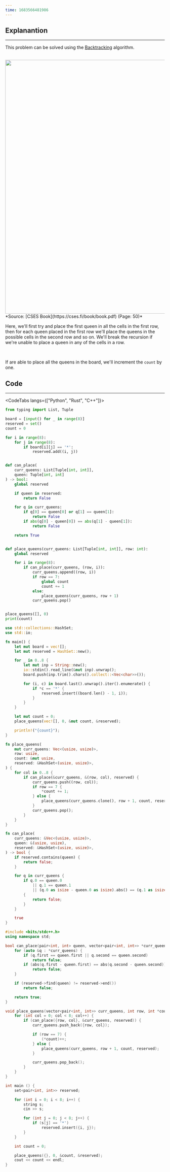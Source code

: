 ```yaml
---
time: 1683566481986
---
```


## Explanantion

<hr />

This problem can be solved using the [Backtracking](https://en.wikipedia.org/wiki/Backtracking) algorithm.

<br />

<img width="800px" src="https://i.imgur.com/hh6heQV.png" />
*Source: [CSES Book](https://cses.fi/book/book.pdf) (Page: 50)*

<br />

Here, we'll first try and place the first queen in all the cells in the first row, then for each queen placed in the first row we'll place the queens in the possible cells in the second row and so on. We'll break the recursion if we're unable to place a queen in any of the cells in a row.

<br />

If are able to place all the queens in the board, we'll increment the `count` by one.

## Code

<hr />

<CodeTabs langs={["Python", "Rust", "C++"]}>

```python
from typing import List, Tuple

board = [input() for _ in range(8)]
reserved = set()
count = 0

for i in range(8):
    for j in range(8):
        if board[i][j] == '*':
            reserved.add((i, j))


def can_place(
    curr_queens: List[Tuple[int, int]],
    queen: Tuple[int, int]
) -> bool:
    global reserved

    if queen in reserved:
        return False

    for q in curr_queens:
        if q[0] == queen[0] or q[1] == queen[1]:
            return False
        if abs(q[0] - queen[0]) == abs(q[1] - queen[1]):
            return False

    return True


def place_queens(curr_queens: List[Tuple[int, int]], row: int):
    global reserved

    for i in range(8):
        if can_place(curr_queens, (row, i)):
            curr_queens.append((row, i))
            if row == 7:
                global count
                count += 1
            else:
                place_queens(curr_queens, row + 1)
            curr_queens.pop()


place_queens([], 0)
print(count)
```

```rust
use std::collections::HashSet;
use std::io;

fn main() {
    let mut board = vec![];
    let mut reserved = HashSet::new();

    for _ in 0..8 {
        let mut inp = String::new();
        io::stdin().read_line(&mut inp).unwrap();
        board.push(inp.trim().chars().collect::<Vec<char>>());

        for (i, c) in board.last().unwrap().iter().enumerate() {
            if *c == '*' {
                reserved.insert((board.len() - 1, i));
            }
        }
    }

    let mut count = 0;
    place_queens(vec![], 0, &mut count, &reserved);

    println!("{count}");
}

fn place_queens(
    mut curr_queens: Vec<(usize, usize)>,
    row: usize,
    count: &mut usize,
    reserved: &HashSet<(usize, usize)>,
) {
    for col in 0..8 {
        if can_place(&curr_queens, &(row, col), reserved) {
            curr_queens.push((row, col));
            if row == 7 {
                *count += 1;
            } else {
                place_queens(curr_queens.clone(), row + 1, count, reserved);
            }
            curr_queens.pop();
        }
    }
}

fn can_place(
    curr_queens: &Vec<(usize, usize)>,
    queen: &(usize, usize),
    reserved: &HashSet<(usize, usize)>,
) -> bool {
    if reserved.contains(queen) {
        return false;
    }

    for q in curr_queens {
        if q.0 == queen.0
            || q.1 == queen.1
            || (q.0 as isize - queen.0 as isize).abs() == (q.1 as isize - queen.1 as isize).abs()
        {
            return false;
        }
    }

    true
}
```

```cpp
#include <bits/stdc++.h>
using namespace std;

bool can_place(pair<int, int> queen, vector<pair<int, int>> *curr_queens, set<pair<int, int>> *reserved) {
    for (auto &q : *curr_queens) {
        if (q.first == queen.first || q.second == queen.second)
            return false;
        if (abs(q.first - queen.first) == abs(q.second - queen.second))
            return false;
    }

    if (reserved->find(queen) != reserved->end())
        return false;

    return true;
}

void place_queens(vector<pair<int, int>> curr_queens, int row, int *count, set<pair<int, int>> *reserved) {
    for (int col = 0; col < 8; col++) {
        if (can_place({row, col}, &curr_queens, reserved)) {
            curr_queens.push_back({row, col});

            if (row == 7) {
                (*count)++;
            } else {
                place_queens(curr_queens, row + 1, count, reserved);
            }

            curr_queens.pop_back();
        }
    }
}

int main () {
    set<pair<int, int>> reserved;

    for (int i = 0; i < 8; i++) {
        string s;
        cin >> s;

        for (int j = 0; j < 8; j++) {
            if (s[j] == '*')
                reserved.insert({i, j});
        }
    }

    int count = 0;

    place_queens({}, 0, &count, &reserved);
    cout << count << endl;
}
```

</CodeTabs>
